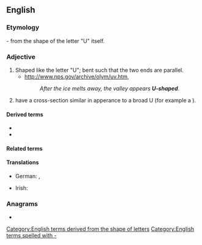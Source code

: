 ==English==
{{rfd|en}}

===Etymology===
{{compound|en|U|shaped}} - from the shape of the letter "U" itself.

===Adjective===
{{en-adj}}

# Shaped like the letter "U"; bent such that the two ends are parallel.
#* http://www.nps.gov/archive/olym/uv.htm,
#*: ''After the ice melts away, the valley appears '''U-shaped'''.''
# have a cross-section similar in apperance to a broad U (for example a {{l|en|U-shaped valley}}).

====Derived terms====
* {{l|en|U-shapedness}}
* {{l|en|U-shapedly}}

====Related terms====
{{Template:letter-shaped}}

====Translations====
{{trans-top|}}
* German: {{t+|de|u-förmig}}, {{t+|de|U-förmig}}
{{trans-mid}}
* Irish: {{t|ga|U-chruthach}}
{{trans-bottom}}

===Anagrams===
* {{anagrams|en|heads up|heads-up}}

[[Category:English terms derived from the shape of letters]]
[[Category:English terms spelled with -]]